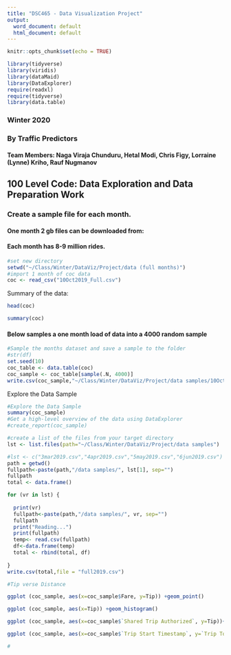 ```yaml
---
title: "DSC465 - Data Visualization Project"
output:
  word_document: default
  html_document: default
---
```


```r
knitr::opts_chunk$set(echo = TRUE)
```

```r
library(tidyverse)
library(viridis)
library(dataMaid)
library(DataExplorer)
require(readxl)
require(tidyverse)
library(data.table)
```

### Winter 2020

### By Traffic Predictors 
#### Team Members: Naga Viraja Chunduru, Hetal Modi, Chris Figy, Lorraine (Lynne) Kriho, Rauf Nugmanov 

## 100 Level Code: Data Exploration and Data Preparation Work

### Create a sample file for each month.

#### One month 2 gb files can be downloaded from:
#### Each month has 8-9 million rides.

```r
#set new directory
setwd("~/Class/Winter/DataViz/Project/data (full months)")
#import 1 month of coc data
coc <- read_csv("10Oct2019_Full.csv")
```
Summary of the data:
```r
head(coc)

summary(coc)

```

#### Below samples a one month load of data into a 4000 random sample
```r
#Sample the months dataset and save a sample to the folder
#str(df)
set.seed(10)
coc_table <- data.table(coc)
coc_sample <- coc_table[sample(.N, 4000)]
write.csv(coc_sample,"~/Class/Winter/DataViz/Project/data samples/10Oct2019_.csv", row.names = FALSE)
```

Explore the Data Sample
```r
#Explore the Data Sample
summary(coc_sample)
#Get a high-level overview of the data using DataExplorer
#create_report(coc_sample)
```


```r
#create a list of the files from your target directory
lst <- list.files(path="~/Class/Winter/DataViz/Project/data samples")

#lst <- c("3mar2019.csv","4apr2019.csv","5may2019.csv","6jun2019.csv")
path = getwd()
fullpath<-paste(path,"/data samples/", lst[1], sep="")
fullpath
total <- data.frame()

for (vr in lst) {
  
  print(vr)
  fullpath<-paste(path,"/data samples/", vr, sep="")
  fullpath
  print("Reading...")
  print(fullpath)
  temp<- read.csv(fullpath)
  df<-data.frame(temp)
  total <- rbind(total, df)
  
}
write.csv(total,file = "full2019.csv")

```

```r
#Tip verse Distance

ggplot (coc_sample, aes(x=coc_sample$Fare, y=Tip)) +geom_point()

ggplot (coc_sample, aes(x=Tip)) +geom_histogram()

ggplot (coc_sample, aes(x=coc_sample$`Shared Trip Authorized`, y=Tip))+ geom_boxplot()

ggplot (coc_sample, aes(x=coc_sample$`Trip Start Timestamp`, y=`Trip Total`))+ geom_col()


```

```r
#
```





